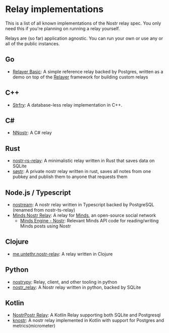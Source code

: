 
# Relay implementations

This is a list of all known implementations of the Nostr relay spec. You only need this if you're planning on running a relay yourself.

Relays are (so far) application agnostic. You can run your own or use any or all of the public instances.

## Go

- [Relayer Basic](https://github.com/fiatjaf/relayer/tree/master/basic): A simple reference relay backed by Postgres, written as a demo on top of the [Relayer](https://github.com/fiatjaf/relayer) framework for building custom relays

## C++

- [Strfry](https://github.com/hoytech/strfry): A database-less relay implementation in C++.

## C#

- [NNostr](https://github.com/Kukks/NNostr): A C# relay

## Rust

- [nostr-rs-relay](https://sr.ht/~gheartsfield/nostr-rs-relay/): A minimalistic relay written in Rust that saves data on SQLite
- [søstr](https://github.com/metasikander/s0str): A private nostr relay written in rust, saves all notes from one pubkey and publish them to anyone that requests them

## Node.js / Typescript

- [nostream](https://github.com/Cameri/nostream): A nostr relay written in Typescript backed by PostgreSQL (renamed from nostr-ts-relay)
- [Minds Nostr Relay](https://gitlab.com/minds/infrastructure/nostr-relay): A relay for [Minds](https://www.minds.com), an open-source social network
  - [Minds Engine - Nostr](https://gitlab.com/minds/engine/-/tree/master/Core/Nostr): Relevant Minds API code for reading/writing Minds posts using Nostr

## Clojure

- [me.untethr.nostr-relay](https://github.com/atdixon/me.untethr.nostr-relay): A relay written in Clojure

## Python

- [nostrypy](https://github.com/monty888/nostrpy): Relay, client, and other tooling in python
- [nostr_relay](https://code.pobblelabs.org/fossil/nostr_relay/): A Nostr relay written in python, backed by SQLite

## Kotlin

- [NostrPostr Relay](https://github.com/Giszmo/NostrPostr/tree/master/NostrRelay): A Kotlin Relay supporting both SQLite and Postgresql
- [knostr](https://github.com/lpicanco/knostr): A nostr relay implemented in Kotlin with support for Postgres and metrics(micrometer)
